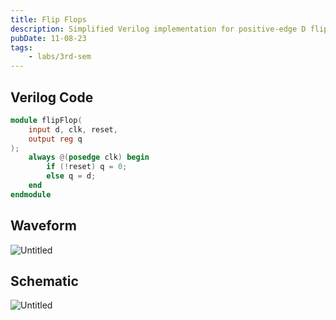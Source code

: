 ```yaml
---
title: Flip Flops
description: Simplified Verilog implementation for positive-edge D flip-flops.
pubDate: 11-08-23
tags:
	- labs/3rd-sem
---
```


## Verilog Code

```verilog
module flipFlop(
    input d, clk, reset,
    output reg q
);
    always @(posedge clk) begin
        if (!reset) q = 0;
        else q = d;
    end
endmodule
```

## Waveform

![Untitled](https://prod-files-secure.s3.us-west-2.amazonaws.com/da3a4f3a-a694-4c1d-bcb4-b25d50a7db8e/20fd5a39-e813-4854-bad4-475dffb18721/Untitled.png)

## Schematic

![Untitled](https://prod-files-secure.s3.us-west-2.amazonaws.com/da3a4f3a-a694-4c1d-bcb4-b25d50a7db8e/e3f42249-8343-40bc-b3d8-63b6982b0de9/Untitled.png)
